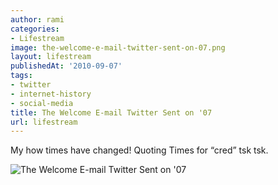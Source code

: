 ```yaml
---
author: rami
categories:
- Lifestream
image: the-welcome-e-mail-twitter-sent-on-07.png
layout: lifestream
publishedAt: '2010-09-07'
tags:
- twitter
- internet-history
- social-media
title: The Welcome E-mail Twitter Sent on '07
url: lifestream
---
```


My how times have changed! Quoting Times for “cred” tsk tsk.

![The Welcome E-mail Twitter Sent on '07](/assets/images/content/lifestream/the-welcome-e-mail-twitter-sent-on-07.png)
